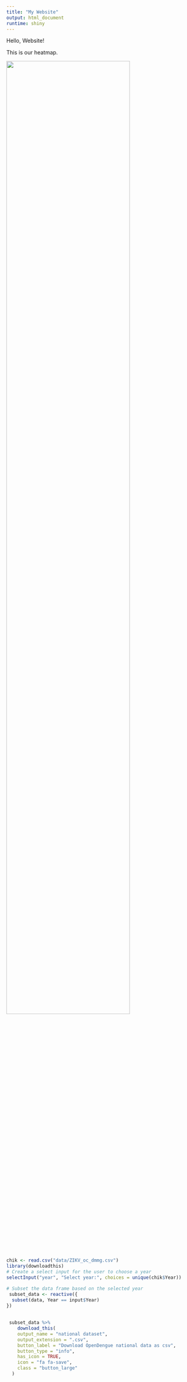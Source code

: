 ```yaml
---
title: "My Website"
output: html_document
runtime: shiny
---
```


Hello, Website!


This is our heatmap.

<img src="master_heatmap.png" style="width:80%">
```r

chik <- read.csv("data/ZIKV_oc_dmmg.csv")
library(downloadthis)
# Create a select input for the user to choose a year
selectInput("year", "Select year:", choices = unique(chik$Year))

# Subset the data frame based on the selected year
 subset_data <- reactive({
  subset(data, Year == input$Year)
})
 
 
 subset_data %>%
    download_this(
    output_name = "national dataset",
    output_extension = ".csv",
    button_label = "Download OpenDengue national data as csv",
    button_type = "info",
    has_icon = TRUE,
    icon = "fa fa-save",
    class = "button_large"
  )
```


